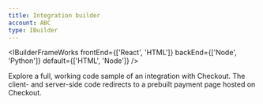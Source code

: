 ```yaml
---
title: Integration builder
account: ABC
type: IBuilder
---
```


<IBuilderFrameWorks frontEnd={['React', 'HTML']} backEnd={['Node', 'Python']} default={['HTML', 'Node']} />

<IBuilderHeader title="Frames builder">

Explore a full, working code sample of an integration with Checkout. The client- and server-side code redirects to a prebuilt payment page hosted on Checkout.

</IBuilderHeader>
